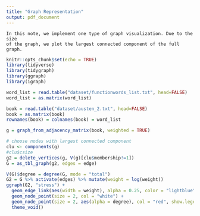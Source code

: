 ```yaml
---
title: "Graph Representation"
output: pdf_document
---
```



    In this note, we implement one type of graph visualization. Due to the size 
    of the graph, we plot the largest connected component of the full graph.

```r
knitr::opts_chunk$set(echo = TRUE)
library(tidyverse)
library(tidygraph)
library(ggraph)
library(igraph)
```

```r
word_list = read.table("dataset/functionwords_list.txt", head=FALSE)
word_list = as.matrix(word_list)

book = read.table("dataset/austen_2.txt", head=FALSE)
book = as.matrix(book)
rownames(book) = colnames(book) = word_list

g = graph_from_adjacency_matrix(book, weighted = TRUE)

# choose nodes with largest connected component
clu <- components(g)
#clu$csize
g2 = delete_vertices(g, V(g)[clu$membership!=1])
G = as_tbl_graph(g2, edges = edge)
```

```r
V(G)$degree = degree(G, mode = "total")
G2 = G %>% activate(edges) %>% mutate(weight = log(weight)) 
ggraph(G2, "stress") +
  geom_edge_link(aes(width = weight), alpha = 0.25, color = "lightblue", show.legend = FALSE) +
  geom_node_point(size = 2, col = "white") +
  geom_node_point(size = 2, aes(alpha = degree), col = "red", show.legend = FALSE) +
  theme_void()
```
